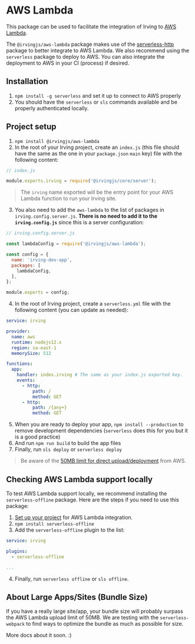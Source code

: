 <Meta title="Packages|AWS Lambda" />

# AWS Lambda
This package can be used to facilitate the integration of Irving to [AWS Lambda](https://aws.amazon.com/lambda/).

The `@irvingjs/aws-lambda` package makes use of the [serverless-http](https://www.npmjs.com/package/serverless-http) package to better integrate to AWS Lambda. We also recommend using the `serverless` package to deploy to AWS. You can also integrate the deployment to AWS in your CI (process) if desired.

## Installation
1. `npm install -g serverless` and set it up to connect to AWS properly
2. You should have the `serverless` or `sls` commands available and be properly authenticated locally.

## Project setup
1. `npm install @irvingjs/aws-lambda`
2. In the root of your Irving project, create an `index.js` (this file should have the same as the one in your `package.json` `main` key) file with the following content:
```javascript
// index.js

module.exports.irving = require('@irvingjs/core/server');
```
> The `irving` name exported will be the entry point for your AWS Lambda function to run your Irving site.
3. You also need to add the `aws-lambda` to the list of packages in `irving.config.server.js`. **There is no need to add it to the `irving.config.js`** since this is a server configuration:
```javascript
// irving.config.server.js

const lambdaConfig = require('@irvingjs/aws-lambda');

const config = {
  name: 'irving-dev-app',
  packages: [
    lambdaConfig,
  ],
};

module.exports = config;
```
4. In the root of Irving project, create a `serverless.yml` file with the following content (you can update as needed):
```yml
service: irving

provider:
  name: aws
  runtime: nodejs12.x
  region: sa-east-1
  memorySize: 512

functions:
  app:
    handler: index.irving # The same as your index.js exported key.
    events:
      - http:
          path: /
          method: GET
      - http:
          path: /{any+}
          method: GET
```
5. When you are ready to deploy your app, `npm install --production` to remove development dependencies (`serverless` does this for you but it is a good practice)
6. And run `npm run build` to build the app files
7. Finally, run `sls deploy` or `serverless deploy`

> Be aware of the [50MB limit for direct upload/deployment](https://docs.aws.amazon.com/lambda/latest/dg/gettingstarted-limits.html) from AWS.

## Checking AWS Lambda support locally

To test AWS Lambda support locally, we recommend installing the `serverless-offline` package. Here are the steps if you need to use this package:

1. [Set up your project](#Project-setup) for AWS Lambda integration.
2. `npm install serverless-offline`
3. Add the `serverless-offline` plugin to the list:
```yml
service: irving

plugins:
  - serverless-offline

...
```
4. Finally, run `serverless offline` or `sls offline`.

## About Large Apps/Sites (Bundle Size)

If you have a really large site/app, your bundle size will probably surpass the AWS Lambda upload limit of 50MB. We are testing with the `serverless-webpack` to find ways to optimize the bundle as much as possible for size.

More docs about it soon. :)
